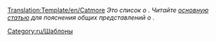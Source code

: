 <noinclude>[[Translation:Template/en/Catmore]]</noinclude><noinclude>[[Category:ru/Шаблоны]]</noinclude>
''Это список о {{PAGENAME}}. Читайте [[{{PAGENAME}}|основную статью]] для пояснения общих представлений о {{PAGENAME}}.''